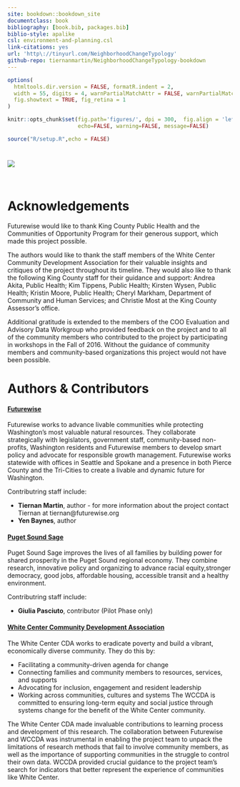```yaml
--- 
site: bookdown::bookdown_site
documentclass: book
bibliography: [book.bib, packages.bib]
biblio-style: apalike
csl: environment-and-planning.csl
link-citations: yes 
url: 'http\://tinyurl.com/NeighborhoodChangeTypology'
github-repo: tiernanmartin/NeighborhoodChangeTypology-bookdown
---
```


```r
options(
  htmltools.dir.version = FALSE, formatR.indent = 2,
  width = 55, digits = 4, warnPartialMatchAttr = FALSE, warnPartialMatchDollar = FALSE,
  fig.showtext = TRUE, fig_retina = 1
)

knitr::opts_chunk$set(fig.path='figures/', dpi = 300,  fig.align = 'left', out.width = '100%',
                      echo=FALSE, warning=FALSE, message=FALSE) 

source("R/setup.R",echo = FALSE)
```

# {-}

![](images/nct-report-cover-with-logos.png) 

<br>

# Acknowledgements {-}

Futurewise would like to thank King County Public Health and the Communities of Opportunity Program for their generous support, which made this project possible.

The authors would like to thank the staff members of the White Center Community Development Association for their valuable insights and critiques of the project throughout its timeline. They would also like to thank the following King County staff for their guidance and support: Andrea Akita, Public Health; Kim Tippens, Public Health; Kirsten Wysen, Public Health; Kristin Moore, Public Health; Cheryl Markham, Department of Community and Human Services; and Christie Most at the King County Assessor’s office.

Additional gratitude is extended to the members of the COO Evaluation and Advisory Data Workgroup who provided feedback on the project and to all of the community members who contributed to the project by participating in workshops in the Fall of 2016. Without the guidance of community members and community-based organizations this project would not have been possible.
 

# Authors & Contributors {-}

#### [Futurewise](http://www.futurewise.org) {-}

Futurewise works to advance livable communities while protecting Washington’s most valuable natural resources. They collaborate strategically with legislators, government staff, community-based non-profits, Washington residents and Futurewise members to develop smart policy and advocate for responsible growth management. Futurewise works statewide with offices in Seattle and Spokane and a presence in both Pierce County and the Tri-Cities to create a livable and dynamic future for Washington.

Contributring staff include:

  - **Tiernan Martin**, author - for more information about the project contact Tiernan at tiernan@futurewise.org
  - **Yen Baynes**, author
  
#### [Puget Sound Sage](http://www.pugetsoundsage.org) {-}

Puget Sound Sage improves the lives of all families by building power for shared prosperity in the Puget Sound regional economy. 
They combine research, innovative policy and organizing to advance racial equity,stronger democracy, good jobs, affordable housing,
accessible transit and a healthy environment. 

Contributring staff include:

  - **Giulia Pasciuto**, contributor (Pilot Phase only)
  
#### [White Center Community Development Association](https://www.wccda.org/) {-}

The White Center CDA works to eradicate poverty and build a vibrant, economically diverse community.
They do this by:

  - Facilitating a community-driven agenda for change
  - Connecting families and community members to resources, services, and supports
  - Advocating for inclusion, engagement and resident leadership
  - Working across communities, cultures and systems
The WCCDA is committed to ensuring long-term equity and social justice through systems change for the benefit of the White Center community.

The White Center CDA made invaluable contributions to learning process and development of this research. The collaboration between Futurewise and WCCDA was instrumental in enabling the project team to unpack the limitations of research methods that fail to involve community members, as well as the importance of supporting communities in the struggle to control their own data. WCCDA provided crucial guidance to the project team’s search for indicators that better represent the experience of communities like White Center.

